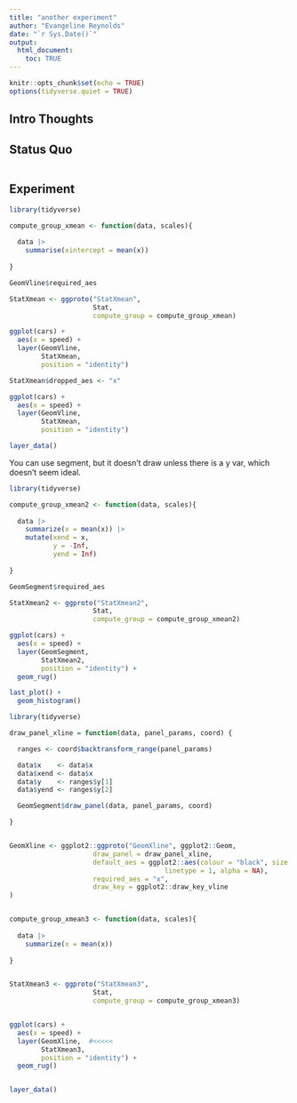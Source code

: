 ```yaml
---
title: "another experiment"
author: "Evangeline Reynolds"
date: "`r Sys.Date()`"
output: 
  html_document:
    toc: TRUE
---
```


```r
knitr::opts_chunk$set(echo = TRUE)
options(tidyverse.quiet = TRUE)
```




## Intro Thoughts


## Status Quo

```r

```

## Experiment

```r
library(tidyverse)

compute_group_xmean <- function(data, scales){
  
  data |>
    summarise(xintercept = mean(x)) 
  
}

GeomVline$required_aes

StatXmean <- ggproto("StatXmean",
                     Stat,
                     compute_group = compute_group_xmean)

ggplot(cars) + 
  aes(x = speed) + 
  layer(GeomVline, 
        StatXmean, 
        position = "identity")

StatXmean$dropped_aes <- "x"

ggplot(cars) + 
  aes(x = speed) + 
  layer(GeomVline, 
        StatXmean, 
        position = "identity")

layer_data()
```


You can use segment, but it doesn't draw unless there is a y var, which doesn't seem ideal.

```r
library(tidyverse)

compute_group_xmean2 <- function(data, scales){
  
  data |>
    summarize(x = mean(x)) |>
    mutate(xend = x,
           y = -Inf,
           yend = Inf)
  
}

GeomSegment$required_aes

StatXmean2 <- ggproto("StatXmean2",
                     Stat,
                     compute_group = compute_group_xmean2)

ggplot(cars) + 
  aes(x = speed) + 
  layer(GeomSegment, 
        StatXmean2, 
        position = "identity") + 
  geom_rug()

last_plot() + 
  geom_histogram()

```



```r
library(tidyverse)

draw_panel_xline = function(data, panel_params, coord) {

  ranges <- coord$backtransform_range(panel_params)

  data$x    <- data$x
  data$xend <- data$x
  data$y    <- ranges$y[1]
  data$yend <- ranges$y[2]

  GeomSegment$draw_panel(data, panel_params, coord)

}


GeomXline <- ggplot2::ggproto("GeomXline", ggplot2::Geom,
                     draw_panel = draw_panel_xline,
                     default_aes = ggplot2::aes(colour = "black", size = 0.5,
                                       linetype = 1, alpha = NA),
                     required_aes = "x",
                     draw_key = ggplot2::draw_key_vline
)


compute_group_xmean3 <- function(data, scales){
  
  data |>
    summarize(x = mean(x))
  
}


StatXmean3 <- ggproto("StatXmean3",
                     Stat,
                     compute_group = compute_group_xmean3)


ggplot(cars) + 
  aes(x = speed) + 
  layer(GeomXline,  #<<<<<
        StatXmean3, 
        position = "identity") + 
  geom_rug()


layer_data()


```
